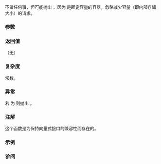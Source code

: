 {{cpp/container/inplace_vector/title|reserve}}
{{cpp/container/inplace_vector/navbar}}
{{ddcl|since=c++26|
static constexpr void reserve( size_type new_cap );
}}

不做任何事，但可能抛出 {{lc|std::bad_alloc}}。因为 {{c/core|std::inplace_vector&lt;T, N&gt;}} 是固定容量的容器，忽略减少容量（即内部存储大小）的请求。

===参数===
{{par begin}}
{{par|new_cap|{{tt|inplace_vector}} 的新容量，以元素数量计}}
{{par end}}

===返回值===
（无）

===复杂度===
常数。

===异常===
若 {{c|new_cap &gt; capacity()}} 为 {{c|true}} 则抛出 {{lc|std::bad_alloc}}。

===注解===
这个函数是为保持向量式接口的兼容性而存在的。 

===示例===
{{example
|code=
#include &lt;cassert&gt;
#include &lt;inplace_vector&gt;
#include &lt;iostream&gt;

int main()
{
    std::inplace_vector&lt;int, 4&gt; v{1, 2, 3};
    assert(v.capacity() == 4 &amp;&amp; v.size() == 3);

    v.reserve(2); // 什么也不做
    assert(v.capacity() == 4 &amp;&amp; v.size() == 3);

    try
    {
        v.reserve(13); // 抛出异常，因为所请求的容量 &gt; N；v 不被改变
    }
    catch(const std::bad_alloc&amp; ex)
    {
        std::cout &lt;&lt; ex.what() &lt;&lt; '\n';
    }
    assert(v.capacity() == 4 &amp;&amp; v.size() == 3);
}
|p=true
|output=
std::bad_alloc
}}

===参阅===
{{dsc begin}}
{{dsc inc|cpp/container/dsc size|inplace_vector}}
{{dsc inc|cpp/container/dsc max_size|inplace_vector}}
{{dsc inc|cpp/container/dsc resize|inplace_vector}}
{{dsc inc|cpp/container/dsc capacity|inplace_vector}}
{{dsc inc|cpp/container/dsc shrink_to_fit|inplace_vector}}
{{dsc end}}

{{langlinks|de|en|es|fr|it|ja|pl|pt|ru}}